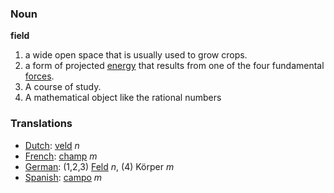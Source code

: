 === Noun ===

'''field'''

#a wide open space that is usually used to grow crops.
#a form of projected [[energy]] that results from one of the four fundamental [[force]]s.
#A course of study.
#A mathematical object like the rational numbers

=== Translations ===
*[[Dutch]]: [[veld]] ''n''
*[[French]]: [[champ]] ''m''
*[[German]]: (1,2,3) [[Feld]] ''n'', (4) Körper ''m''
*[[Spanish]]: [[campo]] ''m''